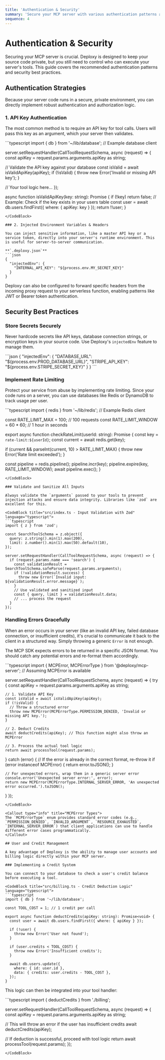 ```yaml
---
title: 'Authentication & Security'
summary: 'Secure your MCP server with various authentication patterns and best practices.'
sequence: 4
---
```


# Authentication & Security

Securing your MCP server is crucial. Deploxy is designed to keep your source code private, but you still need to control who can execute your server's tools. This guide covers the recommended authentication patterns and security best practices.

## Authentication Strategies

Because your server code runs in a secure, private environment, you can directly implement robust authentication and authorization logic.

### 1. API Key Authentication

The most common method is to require an API key for tool calls. Users will pass this key as an argument, which your server then validates.

<CodeBlock title="src/index.ts - API Key Validation" language="typescript">
```typescript
import { db } from '~/lib/database'; // Example database client

server.setRequestHandler(CallToolRequestSchema, async (request) => {
  const apiKey = request.params.arguments.apiKey as string;

  // Validate the API key against your database
  const isValid = await isValidApiKey(apiKey);
  if (!isValid) {
    throw new Error('Invalid or missing API key');
  }

  // Your tool logic here...
});

async function isValidApiKey(key: string): Promise<boolean> {
  if (!key) return false;
  // Example: Check if the key exists in your users table
  const user = await db.users.findFirst({ where: { apiKey: key } });
  return !!user;
}
```
</CodeBlock>

### 2. Injected Environment Variables & Headers

You can inject sensitive information, like a master API key or a service token, directly into your server's runtime environment. This is useful for server-to-server communication.

**`.deploxy.json`**
```json
{
  "injectedEnv": {
    "INTERNAL_API_KEY": "${process.env.MY_SECRET_KEY}"
  }
}
```

<Callout type="info" title="Header Forwarding">
Deploxy can also be configured to forward specific headers from the incoming proxy request to your serverless function, enabling patterns like JWT or Bearer token authentication.
</Callout>

## Security Best Practices

### Store Secrets Securely

Never hardcode secrets like API keys, database connection strings, or encryption keys in your source code. Use Deploxy's `injectedEnv` feature to manage them.

<CodeBlock title=".deploxy.json - Secure Environment Variables" language="json">
```json
{
  "injectedEnv": {
    "DATABASE_URL": "${process.env.PROD_DATABASE_URL}",
    "STRIPE_API_KEY": "${process.env.STRIPE_SECRET_KEY}"
  }
}
```
</CodeBlock>

### Implement Rate Limiting

Protect your service from abuse by implementing rate limiting. Since your code runs on a server, you can use databases like Redis or DynamoDB to track usage per user.

<CodeBlock title="src/rate-limiter.ts - Example Rate Limiting" language="typescript">
```typescript
import { redis } from '~/lib/redis'; // Example Redis client

const RATE_LIMIT_MAX = 100; // 100 requests
const RATE_LIMIT_WINDOW = 60 * 60; // 1 hour in seconds

export async function checkRateLimit(userId: string): Promise<void> {
  const key = `rate-limit:${userId}`;
  const current = await redis.get(key);

  if (current && parseInt(current, 10) > RATE_LIMIT_MAX) {
    throw new Error('Rate limit exceeded');
  }

  const pipeline = redis.pipeline();
  pipeline.incr(key);
  pipeline.expire(key, RATE_LIMIT_WINDOW);
  await pipeline.exec();
}
```
</CodeBlock>

### Validate and Sanitize All Inputs

Always validate the `arguments` passed to your tools to prevent injection attacks and ensure data integrity. Libraries like `zod` are excellent for this.

<CodeBlock title="src/index.ts - Input Validation with Zod" language="typescript">
```typescript
import { z } from 'zod';

const SearchToolSchema = z.object({
  query: z.string().min(1).max(200),
  limit: z.number().min(1).max(50).default(10),
});

server.setRequestHandler(CallToolRequestSchema, async (request) => {
  if (request.params.name === 'search') {
    const validationResult = SearchToolSchema.safeParse(request.params.arguments);
    if (!validationResult.success) {
      throw new Error(`Invalid input: ${validationResult.error.message}`);
    }
    // Use validated and sanitized input
    const { query, limit } = validationResult.data;
    // ... process the request
  }
});
```
</CodeBlock>

### Handling Errors Gracefully

When an error occurs in your server (like an invalid API key, failed database connection, or insufficient credits), it's crucial to communicate it back to the client in a structured way. Simply throwing a generic `Error` is not enough.

The MCP SDK expects errors to be returned in a specific JSON format. You should catch any potential errors and re-format them accordingly.

<CodeBlock title="src/index.ts - Proper Error Handling" language="typescript">
```typescript
import { MCPError, MCPErrorType } from '@deploxy/mcp-server'; // Assuming MCPError is available

server.setRequestHandler(CallToolRequestSchema, async (request) => {
  try {
    const apiKey = request.params.arguments.apiKey as string;

    // 1. Validate API Key
    const isValid = await isValidApiKey(apiKey);
    if (!isValid) {
      // Throw a structured error
      throw new MCPError(MCPErrorType.PERMISSION_DENIED, 'Invalid or missing API key.');
    }

    // 2. Deduct Credits
    await deductCredits(apiKey); // This function might also throw an MCPError

    // 3. Process the actual tool logic
    return await processTool(request.params);

  } catch (error) {
    // If the error is already in the correct format, re-throw it
    if (error instanceof MCPError) {
      return error.toJSON();
    }

    // For unexpected errors, wrap them in a generic server error
    console.error('Unexpected server error:', error);
    return new MCPError(MCPErrorType.INTERNAL_SERVER_ERROR, 'An unexpected error occurred.').toJSON();
  }
});
```
</CodeBlock>

<Callout type="info" title="MCPError Types">
The `MCPErrorType` enum provides standard error codes (e.g., `PERMISSION_DENIED`, `INVALID_ARGUMENT`, `RESOURCE_EXHAUSTED`, `INTERNAL_SERVER_ERROR`) that client applications can use to handle different error cases programmatically.
</Callout>

## User and Credit Management

A key advantage of Deploxy is the ability to manage user accounts and billing logic directly within your MCP server.

### Implementing a Credit System

You can connect to your database to check a user's credit balance before executing a tool.

<CodeBlock title="src/billing.ts - Credit Deduction Logic" language="typescript">
```typescript
import { db } from '~/lib/database';

const TOOL_COST = 1; // 1 credit per call

export async function deductCredits(apiKey: string): Promise<void> {
  const user = await db.users.findFirst({ where: { apiKey } });

  if (!user) {
    throw new Error('User not found');
  }

  if (user.credits < TOOL_COST) {
    throw new Error('Insufficient credits');
  }

  await db.users.update({
    where: { id: user.id },
    data: { credits: user.credits - TOOL_COST },
  });
}
```
</CodeBlock>

This logic can then be integrated into your tool handler:

<CodeBlock title="src/index.ts - Integrating Billing" language="typescript">
```typescript
import { deductCredits } from './billing';

server.setRequestHandler(CallToolRequestSchema, async (request) => {
  const apiKey = request.params.arguments.apiKey as string;
  
  // This will throw an error if the user has insufficient credits
  await deductCredits(apiKey);

  // If deduction is successful, proceed with tool logic
  return await processTool(request.params);
});
```
</CodeBlock>
